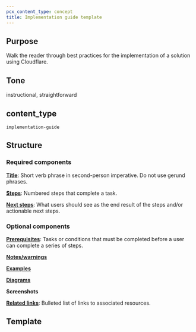 ```yaml
---
pcx_content_type: concept
title: Implementation guide template
---
```


## Purpose

Walk the reader through best practices for the implementation of a solution using Cloudflare.

## Tone

instructional, straightforward

## content\_type

`implementation-guide`

## Structure

### Required components

[**Title**](/style-guide/documentation-content-strategy/component-attributes/titles/): Short verb phrase in second-person imperative. Do not use gerund phrases.

[**Steps**](/style-guide/documentation-content-strategy/component-attributes/steps-tasks-procedures/): Numbered steps that complete a task.

[**Next steps**](/style-guide/documentation-content-strategy/component-attributes/next-steps/): What users should see as the end result of the steps and/or actionable next steps.

### Optional components

[**Prerequisites**](/style-guide/documentation-content-strategy/component-attributes/prerequisites/): Tasks or conditions that must be completed before a user can complete a series of steps.

[**Notes/warnings**](/style-guide/documentation-content-strategy/component-attributes/notes-tips-warnings/)

[**Examples**](/style-guide/documentation-content-strategy/component-attributes/examples/)

[**Diagrams**](/style-guide/documentation-content-strategy/component-attributes/diagrams/)

**Screenshots**

[**Related links**](/style-guide/documentation-content-strategy/component-attributes/links/): Bulleted list of links to associated resources.

## Template
